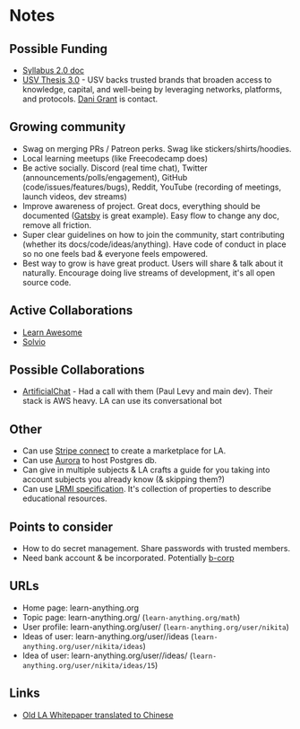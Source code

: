 # Notes

## Possible Funding

- [Syllabus 2.0 doc](https://docs.google.com/document/d/1Cc4sUSILFdjNC6AJvQai2XlA6c3UG0ccDfWcFPME7hc/edit)
- [USV Thesis 3.0](http://www.usv.com/blog/usv-thesis-30) - USV backs trusted brands that broaden access to knowledge, capital, and well-being by leveraging networks, platforms, and protocols. [Dani Grant](https://twitter.com/thedanigrant) is contact.

## Growing community

- Swag on merging PRs / Patreon perks. Swag like stickers/shirts/hoodies.
- Local learning meetups (like Freecodecamp does)
- Be active socially. Discord (real time chat), Twitter (announcements/polls/engagement), GitHub (code/issues/features/bugs), Reddit, YouTube (recording of meetings, launch videos, dev streams)
- Improve awareness of project. Great docs, everything should be documented ([Gatsby](https://www.gatsbyjs.org/docs/) is great example). Easy flow to change any doc, remove all friction.
- Super clear guidelines on how to join the community, start contributing (whether its docs/code/ideas/anything). Have code of conduct in place so no one feels bad & everyone feels empowered.
- Best way to grow is have great product. Users will share & talk about it naturally. Encourage doing live streams of development, it's all open source code.

## Active Collaborations

- [Learn Awesome](https://learnawesome.org/)
- [Solvio](https://solvio.org)

## Possible Collaborations

- [ArtificialChat](https://artificial.chat) - Had a call with them (Paul Levy and main dev). Their stack is AWS heavy. LA can use its conversational bot

## Other

- Can use [Stripe connect](https://stripe.com/gb/connect) to create a marketplace for LA.
- Can use [Aurora](https://aws.amazon.com/rds/aurora/) to host Postgres db.
- Can give in multiple subjects & LA crafts a guide for you taking into account subjects you already know (& skipping them?)
- Can use [LRMI specification](http://lrmi.dublincore.org/specifications/lrmi/lrmi_1/). It's collection of properties to describe educational resources.

## Points to consider

- How to do secret management. Share passwords with trusted members.
- Need bank account & be incorporated. Potentially [b-corp](https://bcorporation.net)

## URLs

- Home page: learn-anything.org
- Topic page: learn-anything.org/<topic> (`learn-anything.org/math`)
- User profile: learn-anything.org/user/<username> (`learn-anything.org/user/nikita`)
- Ideas of user: learn-anything.org/user/<username>/ideas (`learn-anything.org/user/nikita/ideas`)
- Idea of user: learn-anything.org/user/<username>/ideas/<idea-id> (`learn-anything.org/user/nikita/ideas/15`)

## Links

- [Old LA Whitepaper translated to Chinese](https://zhuanlan.zhihu.com/p/31906443)
